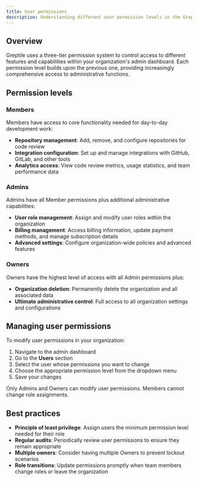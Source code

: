 ```yaml
---
title: User permissions
description: Understanding different user permission levels in the Greptile admin dashboard
---
```


## Overview

Greptile uses a three-tier permission system to control access to different features and capabilities within your organization's admin dashboard. Each permission level builds upon the previous one, providing increasingly comprehensive access to administrative functions.

## Permission levels

### Members

Members have access to core functionality needed for day-to-day development work:

- **Repository management**: Add, remove, and configure repositories for code review
- **Integration configuration**: Set up and manage integrations with GitHub, GitLab, and other tools
- **Analytics access**: View code review metrics, usage statistics, and team performance data

### Admins

Admins have all Member permissions plus additional administrative capabilities:

- **User role management**: Assign and modify user roles within the organization
- **Billing management**: Access billing information, update payment methods, and manage subscription details
- **Advanced settings**: Configure organization-wide policies and advanced features

### Owners

Owners have the highest level of access with all Admin permissions plus:

- **Organization deletion**: Permanently delete the organization and all associated data
- **Ultimate administrative control**: Full access to all organization settings and configurations

## Managing user permissions

To modify user permissions in your organization:

1. Navigate to the admin dashboard
2. Go to the **Users** section
3. Select the user whose permissions you want to change
4. Choose the appropriate permission level from the dropdown menu
5. Save your changes

<Note>
Only Admins and Owners can modify user permissions. Members cannot change role assignments.
</Note>

## Best practices

- **Principle of least privilege**: Assign users the minimum permission level needed for their role
- **Regular audits**: Periodically review user permissions to ensure they remain appropriate
- **Multiple owners**: Consider having multiple Owners to prevent lockout scenarios
- **Role transitions**: Update permissions promptly when team members change roles or leave the organization